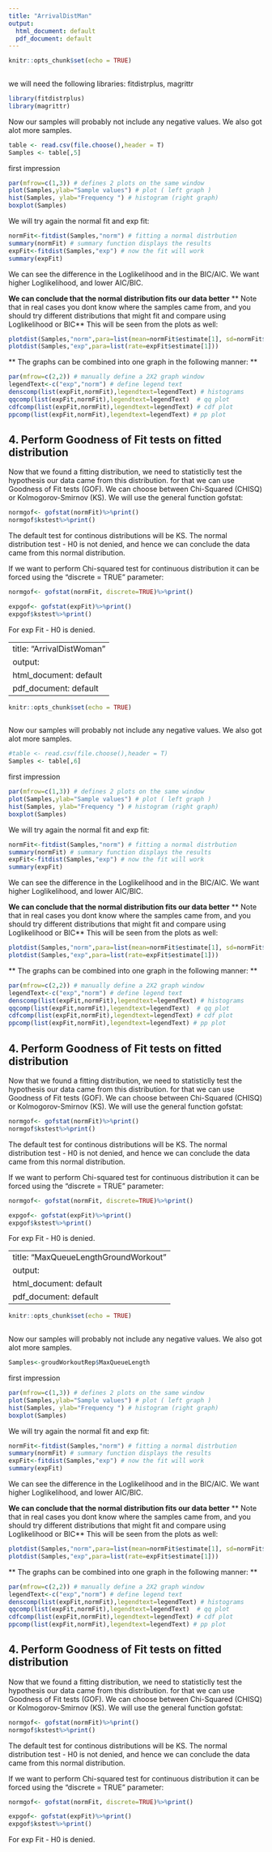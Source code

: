 ```yaml
---
title: "ArrivalDistMan"
output:
  html_document: default
  pdf_document: default
---
```


```r
knitr::opts_chunk$set(echo = TRUE)
 

```

we will need the following libraries: fitdistrplus, magrittr
```r
library(fitdistrplus)
library(magrittr)
```

Now our samples will probably not include any negative values. We also got alot more samples. 
```r
table <- read.csv(file.choose(),header = T)
Samples <- table[,5]

```

first impression

```r
par(mfrow=c(1,3)) # defines 2 plots on the same window
plot(Samples,ylab="Sample values") # plot ( left graph )
hist(Samples, ylab="Frequency ") # histogram (right graph)
boxplot(Samples)
```

We will try again the normal fit and exp fit:

```r
normFit<-fitdist(Samples,"norm") # fitting a normal distrbution 
summary(normFit) # summary function displays the results 
expFit<-fitdist(Samples,"exp") # now the fit will work 
summary(expFit)
```

We can see the difference in the Loglikelihood and in the BIC/AIC. We want higher Loglikelihood, and lower AIC/BIC.

**We can conclude that the normal distribution fits our data better** 
** Note that in real cases you dont know where the samples came from, and you should try different distributions that might fit and compare using Loglikelihood or BIC** 
This will be seen from the plots as well:
```r
plotdist(Samples,"norm",para=list(mean=normFit$estimate[1], sd=normFit$estimate[2] ) )
plotdist(Samples,"exp",para=list(rate=expFit$estimate[1]))

```



** The graphs can be combined into one graph in the following manner: ** 

```r
par(mfrow=c(2,2)) # manually define a 2X2 graph window 
legendText<-c("exp","norm") # define legend text
denscomp(list(expFit,normFit),legendtext=legendText) # histograms
qqcomp(list(expFit,normFit),legendtext=legendText)  # qq plot
cdfcomp(list(expFit,normFit),legendtext=legendText) # cdf plot
ppcomp(list(expFit,normFit),legendtext=legendText) # pp plot
```     


## 4. Perform Goodness of Fit tests on fitted distribution

Now that we found a fitting distribution, we need to statisticlly test the hypothesis our data came from this distribution. for that we can use Goodness of Fit tests (GOF). We can choose between Chi-Squared (CHISQ) or Kolmogorov-Smirnov (KS).
We will use the general function gofstat:

```r
normgof<- gofstat(normFit)%>%print()
normgof$kstest%>%print()
```

The default test for continous distributions will be KS. 
The normal distribution test - H0 is not denied, and hence we can conclude the data came from this normal distribution. 

If we want to perform Chi-squared test for continuous distribution it can be forced using the "discrete = TRUE" parameter:

```r
normgof<- gofstat(normFit, discrete=TRUE)%>%print()

```

```r
expgof<- gofstat(expFit)%>%print() 
expgof$kstest%>%print()
```
For exp Fit - H0 is denied. 

---
title: "ArrivalDistWoman"
output:
  html_document: default
  pdf_document: default
---

```r
knitr::opts_chunk$set(echo = TRUE)
 

```

Now our samples will probably not include any negative values. We also got alot more samples. 
```r
#table <- read.csv(file.choose(),header = T)
Samples <- table[,6]

```

first impression

```r
par(mfrow=c(1,3)) # defines 2 plots on the same window
plot(Samples,ylab="Sample values") # plot ( left graph )
hist(Samples, ylab="Frequency ") # histogram (right graph)
boxplot(Samples)
```

We will try again the normal fit and exp fit:

```r
normFit<-fitdist(Samples,"norm") # fitting a normal distrbution 
summary(normFit) # summary function displays the results 
expFit<-fitdist(Samples,"exp") # now the fit will work 
summary(expFit)
```

We can see the difference in the Loglikelihood and in the BIC/AIC. We want higher Loglikelihood, and lower AIC/BIC.

**We can conclude that the normal distribution fits our data better** 
** Note that in real cases you dont know where the samples came from, and you should try different distributions that might fit and compare using Loglikelihood or BIC** 
This will be seen from the plots as well:
```r
plotdist(Samples,"norm",para=list(mean=normFit$estimate[1], sd=normFit$estimate[2] ) )
plotdist(Samples,"exp",para=list(rate=expFit$estimate[1]))

```



** The graphs can be combined into one graph in the following manner: ** 

```r
par(mfrow=c(2,2)) # manually define a 2X2 graph window 
legendText<-c("exp","norm") # define legend text
denscomp(list(expFit,normFit),legendtext=legendText) # histograms
qqcomp(list(expFit,normFit),legendtext=legendText)  # qq plot
cdfcomp(list(expFit,normFit),legendtext=legendText) # cdf plot
ppcomp(list(expFit,normFit),legendtext=legendText) # pp plot
```


## 4. Perform Goodness of Fit tests on fitted distribution

Now that we found a fitting distribution, we need to statisticlly test the hypothesis our data came from this distribution. for that we can use Goodness of Fit tests (GOF). We can choose between Chi-Squared (CHISQ) or Kolmogorov-Smirnov (KS).
We will use the general function gofstat:

```r
normgof<- gofstat(normFit)%>%print()
normgof$kstest%>%print()
```

The default test for continous distributions will be KS. 
The normal distribution test - H0 is not denied, and hence we can conclude the data came from this normal distribution. 

If we want to perform Chi-squared test for continuous distribution it can be forced using the "discrete = TRUE" parameter:

```r
normgof<- gofstat(normFit, discrete=TRUE)%>%print()

```

```r
expgof<- gofstat(expFit)%>%print() 
expgof$kstest%>%print()
```
For exp Fit - H0 is denied. 


---
title: "MaxQueueLengthGroundWorkout"
output:
  html_document: default
  pdf_document: default
---

```r
knitr::opts_chunk$set(echo = TRUE)
 

```

Now our samples will probably not include any negative values. We also got alot more samples. 
```r
Samples<-groudWorkoutRep$MaxQueueLength

```

first impression

```r
par(mfrow=c(1,3)) # defines 2 plots on the same window
plot(Samples,ylab="Sample values") # plot ( left graph )
hist(Samples, ylab="Frequency ") # histogram (right graph)
boxplot(Samples)
```

We will try again the normal fit and exp fit:

```r
normFit<-fitdist(Samples,"norm") # fitting a normal distrbution 
summary(normFit) # summary function displays the results 
expFit<-fitdist(Samples,"exp") # now the fit will work 
summary(expFit)
```

We can see the difference in the Loglikelihood and in the BIC/AIC. We want higher Loglikelihood, and lower AIC/BIC.

**We can conclude that the normal distribution fits our data better** 
** Note that in real cases you dont know where the samples came from, and you should try different distributions that might fit and compare using Loglikelihood or BIC** 
This will be seen from the plots as well:
```r
plotdist(Samples,"norm",para=list(mean=normFit$estimate[1], sd=normFit$estimate[2] ) )
plotdist(Samples,"exp",para=list(rate=expFit$estimate[1]))

```



** The graphs can be combined into one graph in the following manner: ** 

```r
par(mfrow=c(2,2)) # manually define a 2X2 graph window 
legendText<-c("exp","norm") # define legend text
denscomp(list(expFit,normFit),legendtext=legendText) # histograms
qqcomp(list(expFit,normFit),legendtext=legendText)  # qq plot
cdfcomp(list(expFit,normFit),legendtext=legendText) # cdf plot
ppcomp(list(expFit,normFit),legendtext=legendText) # pp plot
```


## 4. Perform Goodness of Fit tests on fitted distribution

Now that we found a fitting distribution, we need to statisticlly test the hypothesis our data came from this distribution. for that we can use Goodness of Fit tests (GOF). We can choose between Chi-Squared (CHISQ) or Kolmogorov-Smirnov (KS).
We will use the general function gofstat:

```r
normgof<- gofstat(normFit)%>%print()
normgof$kstest%>%print()
```

The default test for continous distributions will be KS. 
The normal distribution test - H0 is not denied, and hence we can conclude the data came from this normal distribution. 

If we want to perform Chi-squared test for continuous distribution it can be forced using the "discrete = TRUE" parameter:

```r
normgof<- gofstat(normFit, discrete=TRUE)%>%print()

```

```r
expgof<- gofstat(expFit)%>%print() 
expgof$kstest%>%print()
```
For exp Fit - H0 is denied. 



